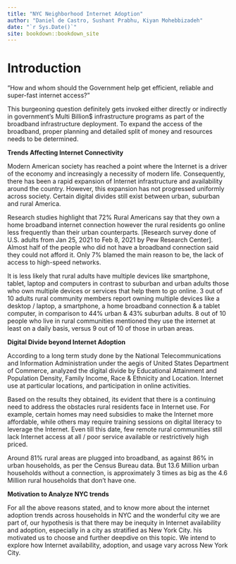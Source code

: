 ```yaml
--- 
title: "NYC Neighborhood Internet Adoption"
author: "Daniel de Castro, Sushant Prabhu, Kiyan Mohebbizadeh"
date: "`r Sys.Date()`"
site: bookdown::bookdown_site
---
```


# Introduction

"How and whom should the Government help get efficient, reliable and super-fast internet access?"

This burgeoning question definitely gets invoked either directly or indirectly in government's Multi Billion$ infrastructure programs as part of the broadband infrastructure deployment. To expand the access of the broadband,
proper planning and detailed split of money and resources needs to be determined.

**Trends Affecting Internet Connectivity**

Modern American society has reached a point where the Internet is a driver of the economy and increasingly a necessity of modern life. Consequently, there has been a rapid expansion of Internet infrastructure and availability around the country. However, this expansion has not progressed uniformly across society.
Certain digital divides still exist between urban, suburban and rural America.

Research studies highlight that 72% Rural Americans say that they own a home broadband internet connection however the rural residents go online less frequently than their urban counterparts. [Research survey done of U.S. adults from Jan 25, 2021 to Feb 8, 2021 by Pew Research Center]. Almost half of the people who did not have a broadband connection said they could not afford it. Only 7% blamed the main reason to be, the lack of access to high-speed networks.

It is less likely that rural adults have multiple devices like smartphone, tablet, laptop and computers in contrast to suburban and urban adults those who own multiple devices or services that help them to go online. 3 out of 10 adults rural community members report owning multiple devices like a desktop / laptop, a smartphone, a home broadband connection & a tablet computer, in comparison to 44% urban & 43% suburban adults. 8 out of 10 people who live in rural communities mentioned they use the internet at least on a daily basis, versus 9 out of 10 of those in urban areas.

**Digital Divide beyond Internet Adoption**

According to a long term study done by the National Telecommunications and Information Administration under the aegis of United States Department of Commerce, analyzed the digital divide by Educational Attainment and Population Density, Family Income, Race & Ethnicity and Location. Internet use at particular locations, and participation in online activities.

Based on the results they obtained, its evident that there is a continuing need to address the obstacles rural residents face in Internet use. For example, certain homes may need subsidies to make the Internet more affordable, while others may require training sessions on digital literacy to leverage the Internet. Even till this date, few remote rural communities still lack Internet access at all / poor service available or restrictively high priced.

Around 81% rural areas are plugged into broadband, as against 86% in urban households, as per the Census Bureau data. But 13.6 Million urban households without a connection, is approximately 3 times as big as the 4.6 Million rural households that don’t have one.

**Motivation to Analyze NYC trends**

For all the above reasons stated, and to know more about the internet adoption trends across households in NYC and the wonderful city we are part of, our hypothesis is that there may be inequity in Internet availability and adoption, especially in a city as stratified as New York City. his motivated us to choose and further deepdive on this topic. We intend to explore how Internet availability, adoption, and usage vary across New York City. 

